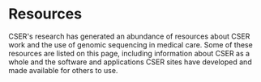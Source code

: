
<BreadcrumbsCSER lastCrumb="Resources" />

# Resources

<p>
  CSER's research has generated an abundance of resources about CSER work and the use of genomic sequencing in medical
  care. Some of these resources are listed on this page, including information about CSER as a whole and the software
  and applications CSER sites have developed and made available for others to use.
</p>

<Resources />
